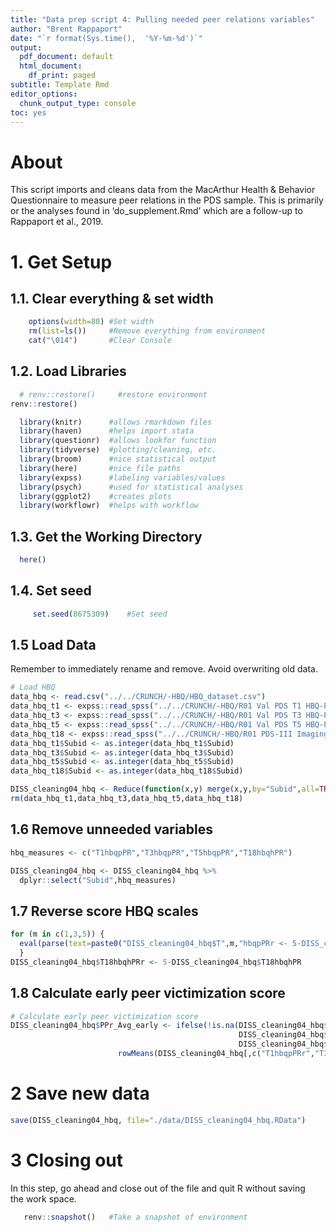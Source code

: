 ```yaml
---
title: "Data prep script 4: Pulling needed peer relations variables"
author: "Brent Rappaport"
date: "`r format(Sys.time(),  '%Y-%m-%d')`"
output:
  pdf_document: default
  html_document:
    df_print: paged
subtitle: Template Rmd
editor_options:
  chunk_output_type: console
toc: yes
---
```


# About
This script imports and cleans data from the MacArthur Health & Behavior Questionnaire to measure peer relations in the PDS sample. This is primarily or the analyses found in 'do_supplement.Rmd' which are a follow-up to Rappaport et al., 2019.

# 1. Get Setup
## 1.1. Clear everything & set width
```r
    options(width=80) #Set width
    rm(list=ls())     #Remove everything from environment
    cat("\014")       #Clear Console
```

## 1.2. Load Libraries
```r
  # renv::restore()     #restore environment
renv::restore()

  library(knitr)      #allows rmarkdown files
  library(haven)      #helps import stata
  library(questionr)  #allows lookfor function
  library(tidyverse)  #plotting/cleaning, etc.
  library(broom)      #nice statistical output
  library(here)       #nice file paths
  library(expss)      #labeling variables/values
  library(psych)      #used for statistical analyses
  library(ggplot2)    #creates plots
  library(workflowr)  #helps with workflow
```

## 1.3. Get the Working Directory
```r
  here()
```

## 1.4. Set seed
```r
     set.seed(8675309)    #Set seed
```

## 1.5 Load Data
Remember to immediately rename and remove. Avoid overwriting old data.
```r
# Load HBQ
data_hbq <- read.csv("../../CRUNCH/-HBQ/HBQ_dataset.csv")
data_hbq_t1 <- expss::read_spss("../../CRUNCH/-HBQ/R01 Val PDS T1 HBQ-P CL_BT (10 24 16).sav")
data_hbq_t3 <- expss::read_spss("../../CRUNCH/-HBQ/R01 Val PDS T3 HBQ-P CL_BT (10 24 16).sav")
data_hbq_t5 <- expss::read_spss("../../CRUNCH/-HBQ/R01 Val PDS T5 HBQ-P CL_BT (10 24 16).sav")
data_hbq_t18 <- expss::read_spss("../../CRUNCH/-HBQ/R01 PDS-III Imaging T18 HBQ-P (9 7 17).sav")
data_hbq_t1$Subid <- as.integer(data_hbq_t1$Subid)
data_hbq_t3$Subid <- as.integer(data_hbq_t3$Subid)
data_hbq_t5$Subid <- as.integer(data_hbq_t5$Subid)
data_hbq_t18$Subid <- as.integer(data_hbq_t18$Subid)

DISS_cleaning04_hbq <- Reduce(function(x,y) merge(x,y,by="Subid",all=TRUE),list(data_hbq_t1,data_hbq_t3,data_hbq_t5,data_hbq_t18))
rm(data_hbq_t1,data_hbq_t3,data_hbq_t5,data_hbq_t18)
```

## 1.6 Remove unneeded variables
```r
hbq_measures <- c("T1hbqpPR","T3hbqpPR","T5hbqpPR","T18hbqhPR")

DISS_cleaning04_hbq <- DISS_cleaning04_hbq %>%
  dplyr::select("Subid",hbq_measures)
```

## 1.7 Reverse score HBQ scales
```r
for (m in c(1,3,5)) { 
  eval(parse(text=paste0("DISS_cleaning04_hbq$T",m,"hbqpPRr <- 5-DISS_cleaning04_hbq$T",m,"hbqpPR"))) 
  }
DISS_cleaning04_hbq$T18hbqhPRr <- 5-DISS_cleaning04_hbq$T18hbqhPR

```

## 1.8 Calculate early peer victimization score
```r
# Calculate early peer victimization score
DISS_cleaning04_hbq$PPr_Avg_early <- ifelse(!is.na(DISS_cleaning04_hbq$T1hbqpPRr | 
                                                   DISS_cleaning04_hbq$T3hbqpPRr | 
                                                   DISS_cleaning04_hbq$T5hbqpPRr),
                        rowMeans(DISS_cleaning04_hbq[,c("T1hbqpPRr","T3hbqpPRr","T5hbqpPRr")], na.rm=T),NA)
```

# 2 Save new data
```r
save(DISS_cleaning04_hbq, file="./data/DISS_cleaning04_hbq.RData")
```

# 3 Closing out
  In this step, go ahead and close out of the file and quit R without saving  
  the work space.
```r
   renv::snapshot()   #Take a snapshot of environment
```


